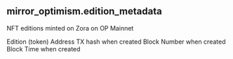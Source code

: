 ## mirror_optimism.edition_metadata 
NFT editions minted on Zora on OP Mainnet


<ParamField path="deployer_contract">

</ParamField>
<ParamField path="edition_address">
Edition (token) Address
</ParamField>
<ParamField path="created_tx_hash">
TX hash when created
</ParamField>
<ParamField path="created_block_number">
Block Number when created
</ParamField>
<ParamField path="created_block_time">
Block Time when created
</ParamField>
<ParamField path="admin">

</ParamField>
<ParamField path="name">

</ParamField>
<ParamField path="symbol">

</ParamField>
<ParamField path="description">

</ParamField>
<ParamField path="imageURI">

</ParamField>
<ParamField path="contentURI">

</ParamField>
<ParamField path="price">

</ParamField>
<ParamField path="limit">

</ParamField>
<ParamField path="fundingRecipient">

</ParamField>
<ParamField path="owner">

</ParamField>
<ParamField path="contractURI">

</ParamField>
<ParamField path="uri">

</ParamField>
<ParamField path="trustedForwarders">

</ParamField>
<ParamField path="primarySaleRecipient">

</ParamField>
<ParamField path="royaltyRecipient">

</ParamField>
<ParamField path="royalty_pct">

</ParamField>
<ParamField path="platformFee">

</ParamField>
<ParamField path="platformFeeRecipient">

</ParamField>
<ParamField path="salt">

</ParamField>
